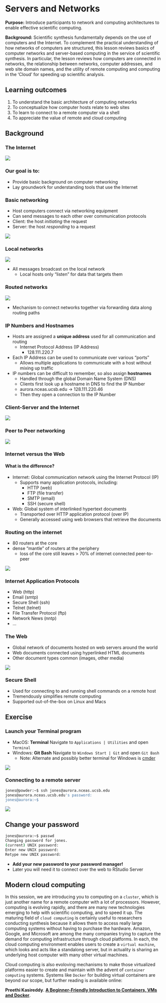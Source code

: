 # Servers and Networks

**Purpose:** 
Introduce participants to network and computing architectures to enable effective scientific computing.

**Background:**
Scientific synthesis fundamentally depends on the use of computers and the Internet. To complement the 
practical understanding of how networks of computers are structured, this lesson reviews basics
of computer networks and server-based computing in the service of scientific synthesis.  In particular,
the lesson reviews how computers are connected in networks, the relationship between 
networks, computer addresses, and web site domain names, and the utility of
remote computing and computing in the 'Cloud' for speeding up scientific analysis.

## Learning outcomes
1. To understand the basic architecture of computing networks
2. To conceptualize how computer hosts relate to web sites
3. To learn to connect to a remote computer via a shell
4. To appreciate the value of remote and cloud computing

## Background

### The Internet

![](images/internet-1024x1024.png)

### Our goal is to:

* Provide basic background on computer networking 
* Lay groundwork for understanding tools that use the Internet

### Basic networking

* Host computers connect via networking equipment
* Can send messages to each other over communication protocols
* Client: the host *initiating* the request
* Server: the host *responding* to a request

![](images/tcp_ports.jpg)


### Local networks

![](images/client-server-network.png)

- All messages broadcast on the local network
    - Local hosts only "listen" for data that targets them

### Routed networks

![](images/routers_archs.gif)

* Mechanism to connect networks together via forwarding data along routing paths


### IP Numbers and Hostnames

* Hosts are assigned a **unique address** used for all communication and routing
    - Internet Protocol Address (IP Address)
        - 128.111.220.7
* Each IP Address can be used to communicate over various "ports"
    - Allows multiple applications to communicate with a host without mixing up traffic

* IP numbers can be difficult to remember, so also assign **hostnames**
    - Handled through the global Domain Name System (DNS)
    - Clients first look up a hostname in DNS to find the IP Number
    - aurora.nceas.ucsb.edu -> 128.111.220.46
    - Then they open a connection to the IP Number


### Client-Server and the Internet

![](images/client-server.png)

### Peer to Peer networking

![](images/p2p-network.png)


### Internet versus the Web

#### What is the difference?

* Internet: Global communication network using the Internet Protocol (IP)
    - Supports many application protocols, including:
        - HTTP (web)
        - FTP (file transfer)
        - SMTP (email)
        - SSH (secure shell)

* Web: Global system of interlinked hypertext documents
    - Transported over HTTP application protocol (over IP)
    - Generally accessed using web browsers that retrieve the documents

### Routing on the internet

* 80 routers at the core
* dense "mantle" of routers at the periphery
    - loss of the core still leaves > 70% of internet connected peer-to-peer

![](images/internet-core.jpg)

### Internet Application Protocols

* Web (http)
* Email (smtp)
* Secure Shell (ssh)
* Telnet (telnet)
* File Transfer Protocol (ftp)
* Network News (nntp)
* ...

### The Web

* Global network of documents hosted on web servers around the world
* Web documents connected using hyperlinked HTML documents
* Other document types common (images, other media)

![](images/img_HTTP_request.png)

### Secure Shell

* Used for connecting to and running shell commands on a remote host
* Tremendously simplifies remote computing
* Supported out-of-the-box on Linux and Macs

## Exercise

### Launch your Terminal program

- MacOS: __Terminal__ Navigate to `Applications | Utilities` and open `Terminal`
- Windows: __Git Bash__ Navigate to `Windows Start | Git` and open `Git Bash`
    - Note: Alternate and possibly better terminal for Windows is [cmder](http://cmder.net/)

![](images/terminal-powder.png)


### Connecting to a remote server

```bash
jones@powder:~$ ssh jones@aurora.nceas.ucsb.edu
jones@aurora.nceas.ucsb.edu's password: 
jones@aurora:~$ 
```

![](images/terminal-aurora.png)

## Change your password

```bash
jones@aurora:~$ passwd
Changing password for jones.
(current) UNIX password: 
Enter new UNIX password: 
Retype new UNIX password: 
```

- **Add your new password to your password manager!**
- Later you will need it to connect over the web to RStudio Server

## Modern cloud computing
In this session, we are introducing you to computing on a `cluster`, which is
just another name for a remote computer with a lot of processors. However,
computing is evolving rapidly, and there are many new technologies emerging to
help with scientific computing, and to speed it up. The maturing field of 
`cloud computing` is certainly useful to researchers conducting synthesis because
it allows them to access really large computing systems without having to purchase
the hardware.  Amazon, Google, and Microsoft are among the many companies trying
to capture the demand for computing infrastructure through cloud platforms. In each,
the cloud computing environment enables users to create a `virtual machine`, which
looks and acts like a standalong server, but in actuality is sharing an underlying
host computer with many other virtual machines.

Cloud computing is also evoloving mechanisms to make those virtualized platforms
easier to create and maintain with the advent of `container computing` systems.
Systems like `Docker` for building virtual containers are beyond our scope, but 
further reading is available online:

__Preethi Kasireddy__. [**A Beginner-Friendly Introduction to Containers, VMs 
    and Docker**](https://medium.freecodecamp.org/a-beginner-friendly-introduction-to-containers-vms-and-docker-79a9e3e119b).

